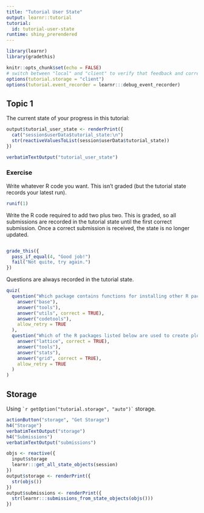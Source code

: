 ```yaml
---
title: "Tutorial User State"
output: learnr::tutorial
tutorial:
  id: tutorial-user-state
runtime: shiny_prerendered
---
```


```r
library(learnr)
library(gradethis)

knitr::opts_chunk$set(echo = FALSE)
# switch between "local" and "client" to verify that feedback and correct are removed
options(tutorial.storage = "client")
options(tutorial.event_recorder = learnr:::debug_event_recorder)
```


## Topic 1

The current state of your progress in this tutorial:

```r
output$tutorial_user_state <- renderPrint({
  cat("session$userData$tutorial_state:\n")
  str(reactiveValuesToList(session$userData$tutorial_state))
})
```

```r
verbatimTextOutput("tutorial_user_state")
```

### Exercise 

Write whatever R code you want. This isn't graded (but the tutorial state records your latest run).

```r
runif(1)
```

Write the R code required to add two plus two. This is graded, so all submissions are recorded in the tutorial state until the first correct submission. Once a correct submission is received, the state is no longer updated.

```r

```

```r
grade_this({
  pass_if_equal(4, "Good job!")
  fail("Not quite, try again.")
})
```


Questions are always recorded in the tutorial state.

```r
quiz(
  question("Which package contains functions for installing other R packages?",
    answer("base"),
    answer("tools"),
    answer("utils", correct = TRUE),
    answer("codetools"),
    allow_retry = TRUE
  ),
  question("Which of the R packages listed below are used to create plots?",
    answer("lattice", correct = TRUE),
    answer("tools"),
    answer("stats"),
    answer("grid", correct = TRUE),
    allow_retry = TRUE
  )
)
```


## Storage

Using `` `r getOption("tutorial.storage", "auto")` `` storage.

```r
actionButton("storage", "Get Storage")
h4("Storage")
verbatimTextOutput("storage")
h4("Submissions")
verbatimTextOutput("submissions")
```

```r
objs <- reactive({
  input$storage
  learnr:::get_all_state_objects(session)
})
output$storage <- renderPrint({
  str(objs())
})
output$submissions <- renderPrint({
  str(learnr:::submissions_from_state_objects(objs()))
})
```

